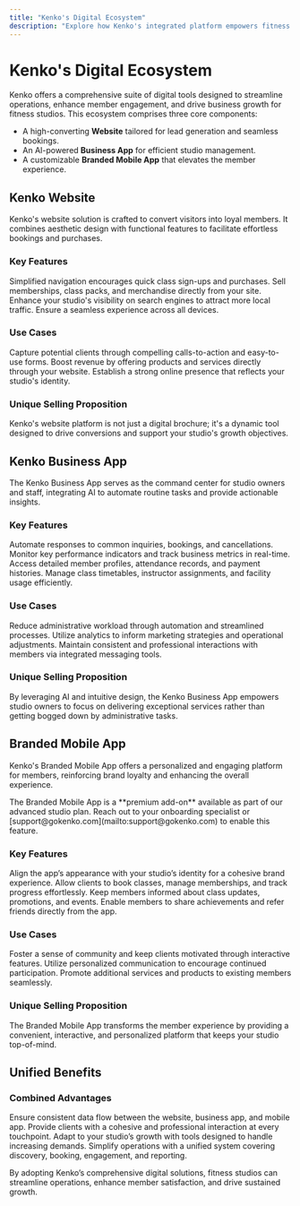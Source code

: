 ```yaml
---
title: "Kenko's Digital Ecosystem"
description: "Explore how Kenko's integrated platform empowers fitness studios with a high-converting website, an AI-powered business app, and a premium branded mobile app to deliver exceptional member experiences."
---
```


# Kenko's Digital Ecosystem

Kenko offers a comprehensive suite of digital tools designed to streamline operations, enhance member engagement, and drive business growth for fitness studios. This ecosystem comprises three core components:

- A high-converting **Website** tailored for lead generation and seamless bookings.
- An AI-powered **Business App** for efficient studio management.
- A customizable **Branded Mobile App** that elevates the member experience.

## Kenko Website

Kenko's website solution is crafted to convert visitors into loyal members. It combines aesthetic design with functional features to facilitate effortless bookings and purchases.

### Key Features

<CardGroup cols="2">
  <Card title="Optimized Booking Flow" icon="calendar-check">
    Simplified navigation encourages quick class sign-ups and purchases.
  </Card>
  <Card title="Integrated E-commerce" icon="bag-shopping">
    Sell memberships, class packs, and merchandise directly from your site.
  </Card>
  <Card title="SEO-Friendly Design" icon="magnifying-glass">
    Enhance your studio's visibility on search engines to attract more local traffic.
  </Card>
  <Card title="Responsive Layout" icon="mobile">
    Ensure a seamless experience across all devices.
  </Card>
</CardGroup>

### Use Cases

<AccordionGroup>
  <Accordion title="Lead Generation" icon="user-plus">
    Capture potential clients through compelling calls-to-action and easy-to-use forms.
  </Accordion>
  <Accordion title="Online Sales" icon="credit-card">
    Boost revenue by offering products and services directly through your website.
  </Accordion>
  <Accordion title="Brand Building" icon="palette">
    Establish a strong online presence that reflects your studio's identity.
  </Accordion>
</AccordionGroup>

### Unique Selling Proposition

Kenko's website platform is not just a digital brochure; it's a dynamic tool designed to drive conversions and support your studio's growth objectives.

## Kenko Business App

The Kenko Business App serves as the command center for studio owners and staff, integrating AI to automate routine tasks and provide actionable insights.

### Key Features

<CardGroup cols="2">
  <Card title="AI-Powered Frontdesk" icon="robot">
    Automate responses to common inquiries, bookings, and cancellations.
  </Card>
  <Card title="Real-Time Dashboard" icon="gauge">
    Monitor key performance indicators and track business metrics in real-time.
  </Card>
  <Card title="Client Management" icon="users">
    Access detailed member profiles, attendance records, and payment histories.
  </Card>
  <Card title="Scheduling Tools" icon="calendar-days">
    Manage class timetables, instructor assignments, and facility usage efficiently.
  </Card>
</CardGroup>

### Use Cases

<AccordionGroup>
  <Accordion title="Operational Efficiency" icon="bolt">
    Reduce administrative workload through automation and streamlined processes.
  </Accordion>
  <Accordion title="Data-Driven Decisions" icon="chart-line">
    Utilize analytics to inform marketing strategies and operational adjustments.
  </Accordion>
  <Accordion title="Enhanced Communication" icon="message-dots">
    Maintain consistent and professional interactions with members via integrated messaging tools.
  </Accordion>
</AccordionGroup>

### Unique Selling Proposition

By leveraging AI and intuitive design, the Kenko Business App empowers studio owners to focus on delivering exceptional services rather than getting bogged down by administrative tasks.

## Branded Mobile App

Kenko's Branded Mobile App offers a personalized and engaging platform for members, reinforcing brand loyalty and enhancing the overall experience.

<Note>
  The Branded Mobile App is a **premium add-on** available as part of our advanced studio plan. Reach out to your onboarding specialist or [support@gokenko.com](mailto:support@gokenko.com) to enable this feature.
</Note>

### Key Features

<CardGroup cols="2">
  <Card title="Custom Branding" icon="paintbrush">
    Align the app’s appearance with your studio’s identity for a cohesive brand experience.
  </Card>
  <Card title="Member Portal" icon="circle-user">
    Allow clients to book classes, manage memberships, and track progress effortlessly.
  </Card>
  <Card title="Push Notifications" icon="bell">
    Keep members informed about class updates, promotions, and events.
  </Card>
  <Card title="Social Integration" icon="share-nodes">
    Enable members to share achievements and refer friends directly from the app.
  </Card>
</CardGroup>

### Use Cases

<AccordionGroup>
  <Accordion title="Member Engagement" icon="star">
    Foster a sense of community and keep clients motivated through interactive features.
  </Accordion>
  <Accordion title="Retention Strategies" icon="arrow-rotate-left">
    Utilize personalized communication to encourage continued participation.
  </Accordion>
  <Accordion title="Upselling Opportunities" icon="tags">
    Promote additional services and products to existing members seamlessly.
  </Accordion>
</AccordionGroup>

### Unique Selling Proposition

The Branded Mobile App transforms the member experience by providing a convenient, interactive, and personalized platform that keeps your studio top-of-mind.

## Unified Benefits

### Combined Advantages

<CardGroup cols="2">
  <Card title="Seamless Integration" icon="layer-group">
    Ensure consistent data flow between the website, business app, and mobile app.
  </Card>
  <Card title="Enhanced Member Experience" icon="face-smile">
    Provide clients with a cohesive and professional interaction at every touchpoint.
  </Card>
  <Card title="Scalable Solutions" icon="chart-bar">
    Adapt to your studio’s growth with tools designed to handle increasing demands.
  </Card>
  <Card title="All-in-One Platform" icon="cube">
    Simplify operations with a unified system covering discovery, booking, engagement, and reporting.
  </Card>
</CardGroup>

By adopting Kenko’s comprehensive digital solutions, fitness studios can streamline operations, enhance member satisfaction, and drive sustained growth.